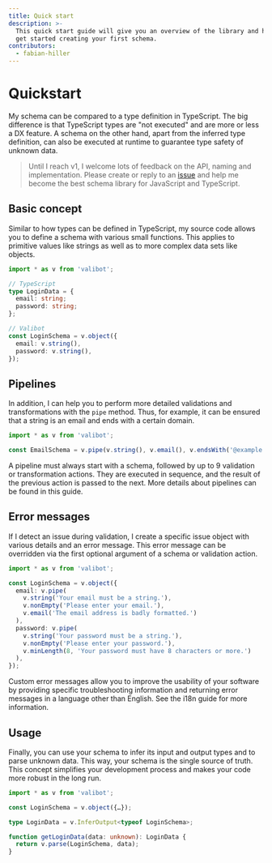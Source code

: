 ```yaml
---
title: Quick start
description: >-
  This quick start guide will give you an overview of the library and help you
  get started creating your first schema.
contributors:
  - fabian-hiller
---
```



# Quickstart

My schema can be compared to a type definition in TypeScript. The big difference is that TypeScript types are "not executed" and are more or less a DX feature. A schema on the other hand, apart from the inferred type definition, can also be executed at runtime to guarantee type safety of unknown data.

> Until I reach v1, I welcome lots of feedback on the API, naming and implementation. Please create or reply to an [issue](https://github.com/fabian-hiller/valibot/issues) and help me become the best schema library for JavaScript and TypeScript.

## Basic concept

Similar to how types can be defined in TypeScript, my source code allows you to define a schema with various small functions. This applies to primitive values like strings as well as to more complex data sets like objects.

```ts
import * as v from 'valibot';

// TypeScript
type LoginData = {
  email: string;
  password: string;
};

// Valibot
const LoginSchema = v.object({
  email: v.string(),
  password: v.string(),
});
```

## Pipelines

In addition, I can help you to perform more detailed validations and transformations with the <Link href="/api/pipe/">`pipe`</Link> method. Thus, for example, it can be ensured that a string is an email and ends with a certain domain.

```ts
import * as v from 'valibot';

const EmailSchema = v.pipe(v.string(), v.email(), v.endsWith('@example.com'));
```

A pipeline must always start with a schema, followed by up to 9 validation or transformation actions. They are executed in sequence, and the result of the previous action is passed to the next. More details about pipelines can be found in <Link href="/guides/pipelines/">this guide</Link>.

## Error messages

If I detect an issue during validation, I create a specific issue object with various details and an error message. This error message can be overridden via the first optional argument of a schema or validation action.

```ts
import * as v from 'valibot';

const LoginSchema = v.object({
  email: v.pipe(
    v.string('Your email must be a string.'),
    v.nonEmpty('Please enter your email.'),
    v.email('The email address is badly formatted.')
  ),
  password: v.pipe(
    v.string('Your password must be a string.'),
    v.nonEmpty('Please enter your password.'),
    v.minLength(8, 'Your password must have 8 characters or more.')
  ),
});
```

Custom error messages allow you to improve the usability of your software by providing specific troubleshooting information and returning error messages in a language other than English. See the <Link href="/guides/internationalization/">i18n guide</Link> for more information.

## Usage

Finally, you can use your schema to infer its input and output types and to parse unknown data. This way, your schema is the single source of truth. This concept simplifies your development process and makes your code more robust in the long run.

```ts
import * as v from 'valibot';

const LoginSchema = v.object({…});

type LoginData = v.InferOutput<typeof LoginSchema>;

function getLoginData(data: unknown): LoginData {
  return v.parse(LoginSchema, data);
}
```
